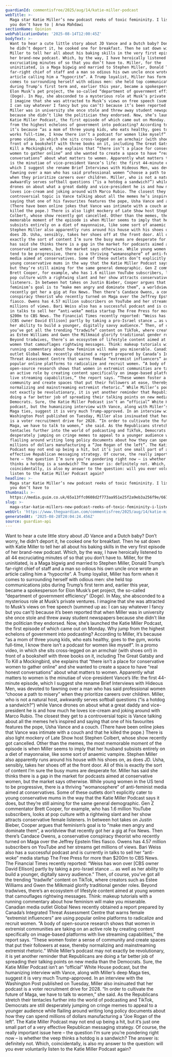 ```yaml
---
guardianId: commentisfree/2025/aug/14/katie-miller-podcast
webTitle: >-
  Maga star Katie Miller’s new podcast reeks of toxic femininity. I listened so
  you don’t have to | Arwa Mahdawi
sectionName: Opinion
webPublicationDate: '2025-08-14T12:00:45Z'
bodyText: >-
  Want to hear a cute little story about JD Vance and a Dutch baby? Don’t worry,
  he didn’t deport it, he cooked one for breakfast. Then he sat down with Katie
  Miller to tell her all about his baking skills in the very first episode of
  her brand-new podcast. Which, by the way, I have heroically listened to all 44
  excruciating minutes of so that you don’t have to. Miller, for the
  uninitiated, is a Maga bigwig and married to Stephen Miller, Donald Trump’s
  far-right chief of staff and a man so odious his own uncle once wrote an
  article calling him a “hypocrite”. A Trump loyalist, Miller has form when it
  comes to surrounding herself with odious men: she held top communications jobs
  during Trump’s first term and, earlier this year, became a spokesperson for
  Elon Musk’s pet project, the so-called “department of government efficiency”
  (Doge). In May, she absconded to a mysterious role at Musk’s private ventures.
  I imagine that she was attracted to Musk’s views on free speech (summed up as:
  I can say whatever I fancy but you can’t) because it’s been reported that when
  Miller was in university she once stole and threw away student newspapers
  because she didn’t like the politician they endorsed. Now, she’s launched the
  Katie Miller Podcast, the first episode of which came out on Monday. Why jump
  from the highest echelons of government into podcasting? According to Miller,
  it’s because “as a mom of three young kids, who eats healthy, goes to the gym,
  works full-time, I know there isn’t a podcast for women like myself”. In a
  promo video, in which she sits cross-legged on an armchair (with shoes on!) in
  front of a bookshelf with three books on it, including The Great Gatsby and To
  Kill a Mockingbird, she explains that “there isn’t a place for conservative
  women to gather online” and she wanted to create a space to have “real honest
  conversations” about what matters to women. Apparently what matters to women
  is the minutiae of vice-president Vance’s life: the first 44-minute episode,
  which I suggest she rename Brief Interviews with Hideous Men, was devoted to
  fawning over a man who has said professional women “choose a path to misery”
  when they prioritize careers over children. Miller, who is not a natural host,
  awkwardly serves softball questions (“is a hotdog a sandwich?”) while Vance
  drones on about what a great daddy and vice-president he is and how much he
  loves ice-cream and joking around with Marco Rubio. The closest they get to a
  controversial topic is Vance talking about all the memes he’s inspired and
  saying that one of his favourites features the pope, Usha Vance and a couch.
  (There have been online jokes that Vance was intimate with a couch and that he
  killed the pope.) There is also light mockery of Late Show host Stephen
  Colbert, whose show recently got cancelled. Other than the memes, the most
  memorable moment of the episode is when Miller seems to imply that her husband
  subsists entirely on a diet of mayonnaise, like some sort of anaemic vampire.
  Stephen Miller also apparently runs around his house with his shoes on, as
  does JD. Usha, sensibly, takes her shoes off at the front door. All of this is
  exactly the sort of content I’m sure the busy mums are desperate for. Miller
  has said she thinks there is a gap in the market for podcasts aimed at
  conservative women, but the market says otherwise. While young women in the US
  tend to be progressive, there is a thriving “womanosphere” of anti-feminist
  media aimed at conservatives. Some of these outlets don’t explicitly cater to
  young conservative mums in the way that the Katie Miller Podcast says it does,
  but they’re still aiming for the same general demographic. Gen Z commentator
  Brett Cooper, for example, who has 1.6 million YouTube subscribers, looks at
  pop culture with a rightwing slant and her show attracts conservative female
  listeners. In between hot takes on Justin Bieber, Cooper argues that
  feminism’s goal is to “make men angry and dominate them”, a worldview that
  recently got her a gig at Fox News. Then there’s Candace Owens, a conservative
  conspiracy theorist who recently turned on Maga over the Jeffrey Epstein files
  fiasco. Owens has 4.57 million subscribers on YouTube and her streams get
  millions of views. Bari Weiss also has a successful podcast and is currently
  in talks to sell her “anti-woke” media startup The Free Press for more than
  $200m to CBS News. The Financial Times recently reported: “Weiss has won over
  [CBS owner David Ellison] partly by taking a pro-Israel stance … as well as
  her ability to build a younger, digitally savvy audience.” Then, of course,
  you’ve got all the trending “tradwife” content on TikTok, where creators such
  as Estee Williams and Gwen the Milkmaid glorify traditional gender roles.
  Beyond tradwives, there’s an ecosystem of lifestyle content aimed at young
  women that camouflages rightwing messages. Think: makeup tutorials with a
  running commentary about how feminism will make you miserable. Canadian media
  outlet Global News recently obtained a report prepared by Canada’s Integrated
  Threat Assessment Centre that warns female “extremist influencers” are using
  popular online platforms to radicalize and recruit women. “A body of
  open-source research shows that women in extremist communities are taking on
  an active role by creating content specifically on image-based platforms with
  live streaming capabilities,” the report says. “These women foster a sense of
  community and create spaces that put their followers at ease, thereby
  normalizing and mainstreaming extremist rhetoric.” While Miller’s podcast may
  not exactly be revolutionary, it is yet another reminder that Republicans are
  doing a far better job of spreading their talking points on new media than the
  Democrats. Sure, the Katie Miller Podcast isn’t an “official” White House
  podcast, but the humanizing interview with Vance, along with Miller’s deep
  Maga ties, suggest it is very much Trump-approved. In an interview with the
  Washington Post published on Tuesday, Miller also insinuated that her podcast
  is a voter recruitment drive for 2028. “In order to cultivate the future of
  Maga, we have to talk to women,” she said. As the Republicans stretch their
  tentacles further into the world of podcasting and TikTok, Democrats are still
  desperately jumping on cringe memes to appeal to a younger audience while
  flailing around writing long policy documents about how they can spend
  millions of dollars manufacturing a “Joe Rogan of the left”. The Katie Miller
  Podcast may not end up being a hit, but it’s just one small part of a very
  effective Republican messaging strategy. Of course, the really important issue
  here – the question I’m sure you’re pondering right now – is whether the veep
  thinks a hotdog is a sandwich? The answer is: definitely not. Which,
  coincidentally, is also my answer to the question: will you ever voluntarily
  listen to the Katie Miller Podcast again?
headline: >-
  Maga star Katie Miller’s new podcast reeks of toxic femininity. I listened so
  you don’t have to
thumbnail: >-
  https://media.guim.co.uk/65a13ffc0608d2f773aa951e25f2a9eb3a256f9e/667_0_3333_2666/500.jpg
slug: >-
  maga-star-katie-millers-new-podcast-reeks-of-toxic-femininity-i-listened-so-you-dont-have-to-or-arwa-mahdawi
webUrl: 'https://www.theguardian.com/commentisfree/2025/aug/14/katie-miller-podcast'
generatedAt: '2025-08-28T20:04:24.456Z'
source: guardian-api
---
```

Want to hear a cute little story about JD Vance and a Dutch baby? Don’t worry, he didn’t deport it, he cooked one for breakfast. Then he sat down with Katie Miller to tell her all about his baking skills in the very first episode of her brand-new podcast. Which, by the way, I have heroically listened to all 44 excruciating minutes of so that you don’t have to. Miller, for the uninitiated, is a Maga bigwig and married to Stephen Miller, Donald Trump’s far-right chief of staff and a man so odious his own uncle once wrote an article calling him a “hypocrite”. A Trump loyalist, Miller has form when it comes to surrounding herself with odious men: she held top communications jobs during Trump’s first term and, earlier this year, became a spokesperson for Elon Musk’s pet project, the so-called “department of government efficiency” (Doge). In May, she absconded to a mysterious role at Musk’s private ventures. I imagine that she was attracted to Musk’s views on free speech (summed up as: I can say whatever I fancy but you can’t) because it’s been reported that when Miller was in university she once stole and threw away student newspapers because she didn’t like the politician they endorsed. Now, she’s launched the Katie Miller Podcast, the first episode of which came out on Monday. Why jump from the highest echelons of government into podcasting? According to Miller, it’s because “as a mom of three young kids, who eats healthy, goes to the gym, works full-time, I know there isn’t a podcast for women like myself”. In a promo video, in which she sits cross-legged on an armchair (with shoes on!) in front of a bookshelf with three books on it, including The Great Gatsby and To Kill a Mockingbird, she explains that “there isn’t a place for conservative women to gather online” and she wanted to create a space to have “real honest conversations” about what matters to women. Apparently what matters to women is the minutiae of vice-president Vance’s life: the first 44-minute episode, which I suggest she rename Brief Interviews with Hideous Men, was devoted to fawning over a man who has said professional women “choose a path to misery” when they prioritize careers over children. Miller, who is not a natural host, awkwardly serves softball questions (“is a hotdog a sandwich?”) while Vance drones on about what a great daddy and vice-president he is and how much he loves ice-cream and joking around with Marco Rubio. The closest they get to a controversial topic is Vance talking about all the memes he’s inspired and saying that one of his favourites features the pope, Usha Vance and a couch. (There have been online jokes that Vance was intimate with a couch and that he killed the pope.) There is also light mockery of Late Show host Stephen Colbert, whose show recently got cancelled. Other than the memes, the most memorable moment of the episode is when Miller seems to imply that her husband subsists entirely on a diet of mayonnaise, like some sort of anaemic vampire. Stephen Miller also apparently runs around his house with his shoes on, as does JD. Usha, sensibly, takes her shoes off at the front door. All of this is exactly the sort of content I’m sure the busy mums are desperate for. Miller has said she thinks there is a gap in the market for podcasts aimed at conservative women, but the market says otherwise. While young women in the US tend to be progressive, there is a thriving “womanosphere” of anti-feminist media aimed at conservatives. Some of these outlets don’t explicitly cater to young conservative mums in the way that the Katie Miller Podcast says it does, but they’re still aiming for the same general demographic. Gen Z commentator Brett Cooper, for example, who has 1.6 million YouTube subscribers, looks at pop culture with a rightwing slant and her show attracts conservative female listeners. In between hot takes on Justin Bieber, Cooper argues that feminism’s goal is to “make men angry and dominate them”, a worldview that recently got her a gig at Fox News. Then there’s Candace Owens, a conservative conspiracy theorist who recently turned on Maga over the Jeffrey Epstein files fiasco. Owens has 4.57 million subscribers on YouTube and her streams get millions of views. Bari Weiss also has a successful podcast and is currently in talks to sell her “anti-woke” media startup The Free Press for more than $200m to CBS News. The Financial Times recently reported: “Weiss has won over [CBS owner David Ellison] partly by taking a pro-Israel stance … as well as her ability to build a younger, digitally savvy audience.” Then, of course, you’ve got all the trending “tradwife” content on TikTok, where creators such as Estee Williams and Gwen the Milkmaid glorify traditional gender roles. Beyond tradwives, there’s an ecosystem of lifestyle content aimed at young women that camouflages rightwing messages. Think: makeup tutorials with a running commentary about how feminism will make you miserable. Canadian media outlet Global News recently obtained a report prepared by Canada’s Integrated Threat Assessment Centre that warns female “extremist influencers” are using popular online platforms to radicalize and recruit women. “A body of open-source research shows that women in extremist communities are taking on an active role by creating content specifically on image-based platforms with live streaming capabilities,” the report says. “These women foster a sense of community and create spaces that put their followers at ease, thereby normalizing and mainstreaming extremist rhetoric.” While Miller’s podcast may not exactly be revolutionary, it is yet another reminder that Republicans are doing a far better job of spreading their talking points on new media than the Democrats. Sure, the Katie Miller Podcast isn’t an “official” White House podcast, but the humanizing interview with Vance, along with Miller’s deep Maga ties, suggest it is very much Trump-approved. In an interview with the Washington Post published on Tuesday, Miller also insinuated that her podcast is a voter recruitment drive for 2028. “In order to cultivate the future of Maga, we have to talk to women,” she said. As the Republicans stretch their tentacles further into the world of podcasting and TikTok, Democrats are still desperately jumping on cringe memes to appeal to a younger audience while flailing around writing long policy documents about how they can spend millions of dollars manufacturing a “Joe Rogan of the left”. The Katie Miller Podcast may not end up being a hit, but it’s just one small part of a very effective Republican messaging strategy. Of course, the really important issue here – the question I’m sure you’re pondering right now – is whether the veep thinks a hotdog is a sandwich? The answer is: definitely not. Which, coincidentally, is also my answer to the question: will you ever voluntarily listen to the Katie Miller Podcast again?
